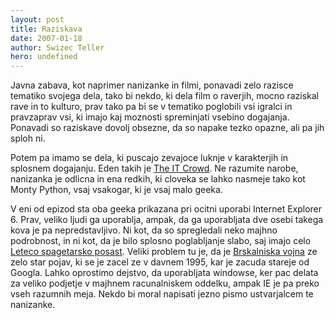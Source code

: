 ```yaml
---
layout: post
title: Raziskava
date: 2007-01-18
author: Swizec Teller
hero: undefined
---
```


Javna zabava, kot naprimer nanizanke in filmi, ponavadi zelo razisce tematiko svojega dela, tako bi nekdo, ki dela film o raverjih, mocno raziskal rave in to kulturo, prav tako pa bi se v tematiko poglobili vsi igralci in pravzaprav vsi, ki imajo kaj moznosti spreminjati vsebino dogajanja. Ponavadi so raziskave dovolj obsezne, da so napake tezko opazne, ali pa jih sploh ni.

Potem pa imamo se dela, ki puscajo zevajoce luknje v karakterjih in splosnem dogajanju. Eden takih je [The IT Crowd](http://en.wikipedia.org/wiki/It_crowd). Ne razumite narobe, nanizanka je odlicna in ena redkih, ki cloveka se lahko nasmeje tako kot Monty Python, vsaj vsakogar, ki je vsaj malo geeka.

V eni od epizod sta oba geeka prikazana pri ocitni uporabi Internet Explorer 6. Prav, veliko ljudi ga uporablja, ampak, da ga uporabljata dve osebi takega kova je pa nepredstavljivo. Ni kot, da so spregledali neko majhno podrobnost, in ni kot, da je bilo splosno poglabljanje slabo, saj imajo celo [Leteco spagetarsko posast](http://en.wikipedia.org/wiki/Flying_spaghetti_monster). Veliki problem tu je, da je [Brskalniska vojna](http://en.wikipedia.org/wiki/Browser_war) ze zelo star pojav, ki se je zacel ze v davnem 1995, kar je zacuda stareje od Googla. Lahko oprostimo dejstvo, da uporabljata windowse, ker pac delata za veliko podjetje v majhnem racunalniskem oddelku, ampak IE je pa preko vseh razumnih meja. Nekdo bi moral napisati jezno pismo ustvarjalcem te nanizanke.
